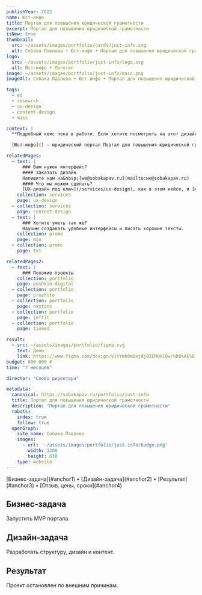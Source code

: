 ```yaml
---
publishYear: 2022
name: Юст-инфо
title: Портал для повышения юридической грамотности
excerpt: Портал для повышения юридической грамотности
isNew: true
thumbnail:
  src: ~/assets/images/portfolio/cards/just-info.svg
  alt: Собака Павлова • Юст-инфо • Портал для повышения юридической грамотности
logo:
  src: ~/assets/images/portfolio/just-info/logo.svg
  alt: Юст-инфо • Логотип
image: ~/assets/images/portfolio/just-info/main.png
imageAlt: Собака Павлова • Юст-инфо • Портал для повышения юридической грамотности

tags:
  - ed
  - research
  - ux-design
  - content-design
  - mass

context: |
  **Подробный кейс пока в работе. Если хотите посмотреть на этот дизайн в деталях, пишите нам на [we@sobakapav.ru](mailto:we@sobakapav.ru)**

  [Юст-инфо]() — юридический портал Портал для повышения юридической грамотности

relatedPages:
  - text: |
      ### Вам нужен интерфейс?
      #### Заказать дизайн
      Напишите нам на&nbsp;[we@sobakapav.ru](mailto:we@sobakapav.ru) 
      #### Что мы можем сделать?
      [UX-дизайн под ключ](/services/ux-design), как в этом кейсе, и [многое другое](/services). 
    collection: services
    page: ux-design
  - collection: services
    page: content-design
  - text: |
      ### Хотите уметь так же?
      Научим создавать удобные интерфейсы и писать хорошие тексты.
    collection: promo
    page: mio
  - collection: promo
    page: txt

relatedPages2:
  - text: |
      ### Похожие проекты
    collection: portfolio
    page: pushkin-digital
  - collection: portfolio
    page: prozhito
  - collection: portfolio
    page: nextons
  - collection: portfolio
    page: jeffit
  - collection: portfolio
    page: tiomed

result:
  - src: ~/assets/images/portfolio/figma.svg
    text: Демо
    link: https://www.figma.com/design/V1YYmh0mBejdj0IEM0H1Qw/%D0%AE%D1%81%D1%82-%D0%B8%D0%BD%D1%84%D0%BE%2C-%D0%B4%D0%B5%D0%BC%D0%BE?node-id=2204-1382&p=f&t=PEHC6mGbaKxeLzmk-0
budget: 000 000 ₽
time: "? месяцев"

director: "Слово директора"

metadata:
  canonical: https://sobakapav.ru/portfolio/just-info
  title: Портал для повышения юридической грамотности
  description: "Портал для повышения юридической грамотности"
  robots:
    index: true
    follow: true
  openGraph:
    site_name: Собака Павлова
    images:
      - url: '~/assets/images/portfolio/just-info/badge.png'
        width: 1200
        height: 630
    type: website
---
```


<TOC>
[Бизнес-задача](#anchor1) • [Дизайн-задача](#anchor2) • [Результат](#anchor3) • [Отзыв, цены, сроки](#anchor4)
</TOC>

## <a name="anchor1" />Бизнес-задача

Запустить MVP портала.

## <a name="anchor2" />Дизайн-задача

Разработать структуру, дизайн и контент.

## <a name="anchor3" />Результат

Проект остановлен по внешним причинам.

## <a name="anchor4" />
